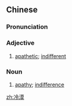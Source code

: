 ==Chinese==
{{zh-forms}}

===Pronunciation===
{{zh-pron
|m=lěngmò
|c=laang5 mok6
|cat=a,n
}}

===Adjective===
{{zh-adj}}

# [[apathetic]]; [[indifferent]]

===Noun===
{{zh-noun}}

# [[apathy]]; [[indifference]]

[[zh:冷漠]]